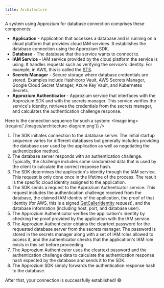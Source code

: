 ```yaml
---
title: Architecture
---
```



A system using Approzium for database connection comprises these components:

* **Application** - Application that accesses a database and is running on a cloud platform that provides cloud IAM services. It establishes the database connection using the Approzium SDK.
* **Database** - The database that the service wants to connect to.
* **IAM Service** - IAM service provided by the cloud platform the service is using. It handles requests such as verifying the service's identity. For example, in AWS, this is called the [STS](https://docs.aws.amazon.com/STS/latest/APIReference/welcome.html).
* **Secrets Manager** - Secure storage where database credentials are stored. Examples include Hashicorp Vault, AWS Secrets Manager, Google Cloud Secret Manager, Azure Key Vault, and Kubernetes Secrets.
* **Approzium Authenticator** - Approzium service that interfaces with the Approzium SDK and with the secrets manager. This service verifies the service's identity, retrieves the credentials from the secrets manager, and calculates the authentication challenge response.

Here is the connection sequence for such a system:
<Image img={require('./images/architecture-diagram.png')} />
<br/>

1. The SDK initiates connection to the database server. The initial startup sequence varies for different databases but generally includes providing the database user used by the application as well as negotiating the authentication method.
2. The database server responds with an authentication challenge. Typically, the challenge includes some randomized data that is used by the client to calculate the correct response hash.
3. The SDK determines the application's identity through the IAM service. This request is only done once in the lifetime of the process. The result is the specific cloud identity assigned to the application.
4. The SDK sends a request to the Approzium Authenticator service. This request includes the authentication challenge received from the database, the claimed IAM identity of the application, the proof of that identity (for AWS, this is a signed [GetCallerIdentity](https://docs.aws.amazon.com/STS/latest/APIReference/API_GetCallerIdentity.html) request), and the database information (including host, port, and database user).
5. The Approzium Authenticator verifies the application's identity by checking the proof provided by the application with the IAM service.
6. The Approzium Authenticator obtains the cleartext password for the requested database server from the secrets manager. The password is stored in the secrets manager along with a set of IAM roles allowed to access it, and the authenticator checks that the application's IAM role exists in this set before proceeding.
7. The Approzium Authenticator uses the cleartext password and the authentication challenge data to calculate the authentication response hash expected by the database and sends it to the SDK.
8. The Approzium SDK simply forwards the authentication response hash to the database. 

After that, your connection is successfully established! 😄
